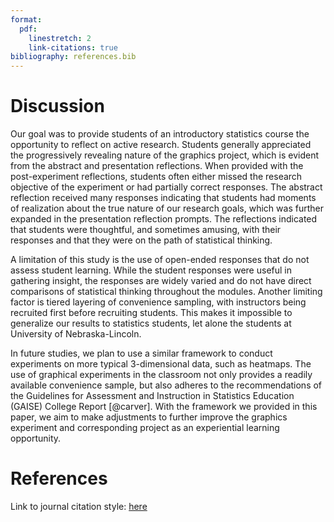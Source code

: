 ```yaml
---
format: 
  pdf:
    linestretch: 2
    link-citations: true
bibliography: references.bib
---
```


```{=html}
<!---

A.  Our results show that students generally appreciated the progressively revealing nature of the graphics project.

B.  We acknowledge that our study is not without its limitations.

C.  In future studies, we plan to use a similar framework to conduct experiments on more typical 3-dimensional data, such as heatmaps.

--->
```

\begin{center}
  Tyler Wiederich
  
  AGRO 803
  
  April 1, 2024
\end{center}

# Discussion

Our goal was to provide students of an introductory statistics course the opportunity to reflect on active research. Students generally appreciated the progressively revealing nature of the graphics project, which is evident from the abstract and presentation reflections. When provided with the post-experiment reflections, students often either missed the research objective of the experiment or had partially correct responses. The abstract reflection received many responses indicating that students had moments of realization about the true nature of our research goals, which was further expanded in the presentation reflection prompts.
The reflections indicated that students were thoughtful, and sometimes amusing, with their responses and that they were on the path of statistical thinking.

A limitation of this study is the use of open-ended responses that do not assess student learning. While the student responses were useful in gathering insight, the responses are widely varied and do not have direct comparisons of statistical thinking throughout the modules. Another limiting factor is tiered layering of convenience sampling, with instructors being recruited first before recruiting students. This makes it impossible to generalize our results to statistics students, let alone the students at University of Nebraska-Lincoln. 

In future studies, we plan to use a similar framework to conduct experiments on more typical 3-dimensional data, such as heatmaps. 
The use of graphical experiments in the classroom not only provides a readily available convenience sample, but also adheres to the recommendations of the Guidelines for Assessment and Instruction in Statistics Education (GAISE) College Report [@carver]. 
With the framework we provided in this paper, we aim to make adjustments to further improve the graphics experiment and corresponding project as an experiential learning opportunity.


# References

Link to journal citation style: [here](https://www.tandfonline.com/action/authorSubmission?show=instructions&journalCode=ujse21#refs)

::: {#refs}
:::
